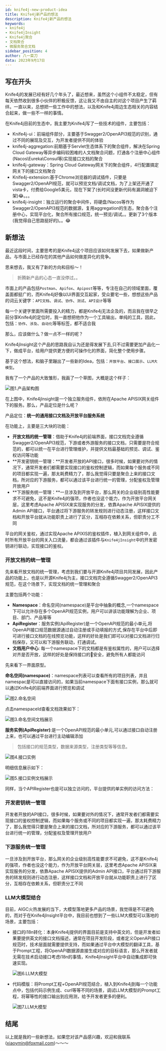 ```yaml
---
id: knife4j-new-product-idea
title: Knife4j新产品的想法
description: Knife4j新产品的想法
keywords:
- knife4j
- Knife4jInsight
- Knife4j聚合
- 文档聚合
- 微服务聚合文档
sidebar_position: 4
author: 八一菜刀
data: 2023年9月17日
---
```


## 写在开头

Knife4j的发展已经有好几个年头了，最近想来，虽然这个小组件不太稳定，但有每天依然收到很多小伙伴的积极反馈，这让我又不由自主的对这个项目产生了羁绊。一直以来，总想把一些工作中的想法，以及和Knife4j周边生态相关的内容结合起来，做一些不一样的事情。

在Knife4j目前的生态中，我主要为Knife4j写了一些技术的组件，主要包括：

- Knife4j-ui：前端组件部分，主要基于Swagger2/OpenAPI3规范的识别，通过不同的展现及交互，为开发者提供不同的体验
- knife4j-aggregation:前期基于Servlet生态体系下的聚合组件，解决在Spring Cloud Gateway等异步编码较困难的人文档聚合问题，打通各个注册中心组件(Nacos\Eureka\Consul等)实现接口文档的聚合
- knife4j-gateway：Spring Cloud Gateway网关下的聚合组件，4行配置搞定网关下的接口文档聚合
- Knife4j-extension:基于Chrome浏览器的调试插件，只要是Swagger2/OpenAPI规范，就可以预览文档/调试文档，为了上架还开通了vista卡，付费给Google5美元，现在下架了(长时间没更新代码有漏洞被迫下架)😂。。。
- knife4j-insight：独立运行的聚合中间件，将硬盘/Nacos等作为Swagger2/OpenAPI3规范的数据源，复用aggregation的生态，聚合各个注册中心，实现平台化，聚合所有接口规范，统一预览/调试。。更新了3个版本(我觉得自己思路挺好的)。。😂

## 新想法

最近这段时间，主要思考的是Knife4j这个项目应该如何发展下去，如果做新产品，与市面上已经存在的其他产品如何做差异化的竞争。

思来想去，我又有了新的方向和目标～！

> 折腾新产品的心态一直没停过。。

市面上的产品包括`Postman`、`Apifox`、`Apipost`等等，专注在自己的领域里面，覆盖面都挺广的，而Knife4j好像以Ui界面交互起家，受众要宅一些，想想这些产品的词云关键字：`API文档`、`调试`、`协作`、`测试`、`API设计`等等

每一个关键字里面所需要投入的精力，都是Knife4j无法企及的，而且我在很早之前分享Knife4j的定位时，我一直想把他作为一个工具输出，单纯的工具，因此，包括：`协作`、`涉及`、`自动化`等等标签，都不适合我

那么，应该做什么？做一点不一样的呢？

Knife4jInsight这个产品的思路我自认为还是得发展下去,只不过需要更加产品化一下，做成平台，给用户提供更方便的可操作化的界面，简化整个使用步骤。

基于这个想法，和脑子里蹦出了一些新的Idea，包括：`开放平台`、`接口展示`、`LLM大模型`。

我有了一个产品的大致雏形，我画了一个草图，大概是这个样子：

![图1.产品架构图](/images/blog/product-new-idea/Knife4jInsight.png)

在上图中，Knife4jInsight是一个独立服务组件，依附在Apache APISIX网关组件下的服务。那么，产品定位是什么呢？

产品定位：**统一的通用接口文档及开放平台服务系统**

在功能上，主要是三大块的功能：

- **开放文档的统一管理**：借助于Knife4j的前端界面，接口文档完全遵循Swagger2/OpenAPI3规范，下游或者外游服务的接口文档，只需要是符合规范的，都可以统一在平台进行管理维护，并提供文档最基础的预览、调试、鉴权访问等功能
- **开发密钥统一管理：**开发者开放的API接口，很多时候，如果要对外的情况下，通常开发者们都需要实现接口的鉴权控制逻辑，而如果每个服务或不同的项目都实现一遍，那太耗费精力了，那么我觉得只要是聚合上来的接口文档，所对应的下游服务，都可以通过该平台进行统一的管理，分配鉴权及管理开放用户
- **下游服务统一管理：**一旦涉及到开放平台，那么网关的企业级别高性能要求不可避免，这不是Knife4j的强项，作者也没这个能力，作为开放平台网关层，这里考虑Apache APISIX来实现服务的分发，依靠Apache APISIX提供的Admin API接口，平台通过将下游服务的转发规则进行动态注册，这样接口文档和开放平台就从功能职责上进行了区分，互相存在依赖关系，但职责分工不同

平台的网关鉴权，通过实现Apache APIXIS的鉴权插件，植入到网关组件中，此时所有开放平台的网关入口流量，都会通过该插件与`Knife4jInsight`中的开发密钥进行联动，实现接口的鉴权。

### 开放文档的统一管理

先来看开放文档的统一管理，考虑到我们要与开源Knife4j项目共同发展，因此产品的功能上，也是以开源Knife4j为主，接口文档完全遵循Swagger2/OpenAPI3规范，在这个场景下，实现文档的统一管理和聚合

主要包括两个功能：

- **Namespace**：命名空间(namespace)是平台中抽象的概念,一个namespace下可以允许存在多个OpenAPI规范实例，用户可以讲该功能理解为企业、项目、部门、产品等等
- **ApiRegister**：服务实例(ApiRegister)是一个OpenAPI规范的最小单元,将OpenAPI接口规范数据源通过自动注册或手动填报的方式,保存在平台中后即可进行接口文档的在线预览功能，这样的好处是我们即可以对接口文档进行归档保存，又可以和下游服务联动，打通调试。
- **文档用户中心**: 每一个namespace下的文档都是有鉴权属性的，用户可以选择对齐是否开放，这样的好处是保持接口的🔐安全，避免所有人都能访问

先来看下一界面原型。

**命名空间(namespace)**：namespace列表可以查看所有的项目列表，并且namespac是可以直接访问的，如果当前namespace下面有接口实例，那么就可以通过Knife4j的前端界面进行预览和调试

![图2.命名空间](/images/blog/product-new-idea/namespace.jpg)

 点击namespaceId查看文档效果如下：

![图3.命名空间文档展示](/images/blog/product-new-idea/namespace-show.jpg)

**服务实例(ApiRegister)**:是一个OpenAPI规范的最小单元,可以通过接口自动注册上来，也可以通过平台进行主动编辑添加

>  包括接口的规范类型，数据来源类型，注册类型等等信息。

![图4.接口实例](/images/blog/product-new-idea/api.jpg)

明细信息展示如下：

![图5.接口实例文档展示](/images/blog/product-new-idea/api-info.png)

同样，当个APIRegister也是可以独立访问的，平台提供的单实例的访问方法：

### **开发密钥统一管理**

开发者开放的API接口，很多时候，如果要对外的情况下，通常开发者们都需要实现接口的鉴权控制逻辑，而如果每个服务或不同的项目都实现一遍，那太耗费精力了，那么我觉得只要是聚合上来的接口文档，所对应的下游服务，都可以通过该平台进行统一的管理，分配鉴权及管理开放用户

### **下游服务统一管理**

一旦涉及到开放平台，那么网关的企业级别高性能要求不可避免，这不是Knife4j的强项，作者也没这个能力，作为开放平台网关层，这里考虑Apache APISIX来实现服务的分发，依靠Apache APISIX提供的Admin API接口，平台通过将下游服务的转发规则进行动态注册，这样接口文档和开放平台就从功能职责上进行了区分，互相存在依赖关系，但职责分工不同

### LLM大模型结合

目前，AIGC火热发展的当下，大模型落地更多产品的场景，我觉得是不可避免的，而对于在Knife4jInsight平台中，我目前也想到了一些LLM大模型可以落地的场景，主要包括：

- 接口的i18n转化：本身Knife4j提供的界面目前是支持中英文的，但是开发者如果要提供英文的接口文档描述，通常在项目开发阶段，或者定义OpenAPI接口规范时，技术层面就需要提供支持，而如果通过平台中大模型的翻译工具，基于Prompt工程，将OpenAPI数据源直接生成对应的目标语言，那么开发者就无需在技术启动接口考虑i18n的事情，Knife4jInsight平台中自动集成即可快速实现。

  ![图6.LLM大模型](/images/blog/product-new-idea/LLM大模型.png)

- 代码模版：将Prompt工程+OpenAPI规范结合，植入到Knife4j到每一个功能点中，包括代码示例生成、curl等等不同的场景，调试LLM大模型的Prompt工程，将幂等性的接口输出到应用测，给予开发者更多的便利。

  ![图7.LLM大模型](/images/blog/product-new-idea/llm2.png)

## 结尾

以上就是我的一些新想法，如果您对该产品感兴趣，欢迎和我联系(xiaoymin@foxmail.com)～～～